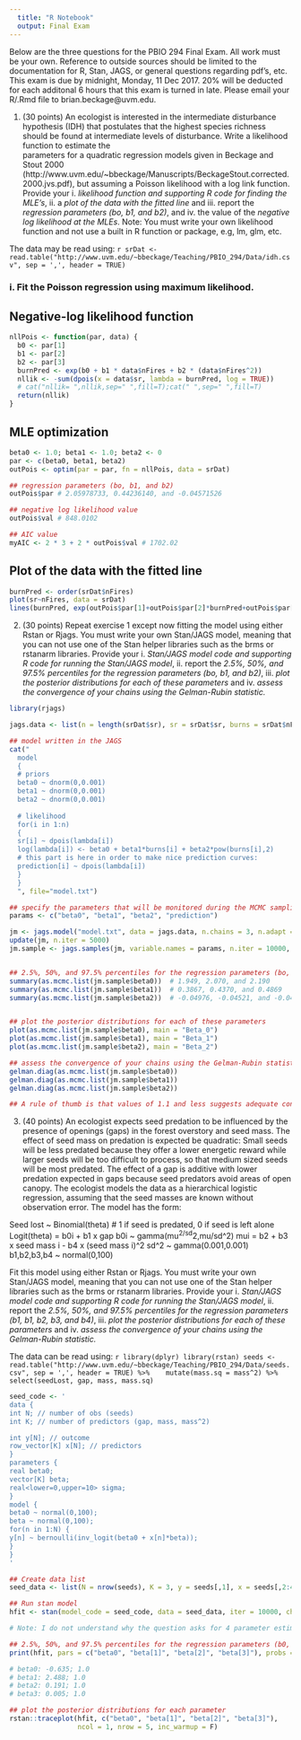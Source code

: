 ---
  title: "R Notebook"
  output: Final Exam
---
  
  Below are the three questions for the PBIO 294 Final Exam.  All work must be your own.  Reference to outside sources should be limited to the documentation for R, Stan, JAGS, or general questions regarding pdf's, etc.  This exam is due by midnight, Monday, 11 Dec 2017. 20% will be deducted for each additonal 6 hours that this exam is turned in late. Please email your R/.Rmd file to brian.beckage@uvm.edu.


1. (30 points) An ecologist is interested in the intermediate disturbance hypothesis (IDH) 
that postulates that the highest species richness should be found at intermediate levels of 
disturbance. Write a  likelihood function to estimate the  
parameters for a quadratic regression models given in Beckage and Stout 2000 
(http://www.uvm.edu/~bbeckage/Manuscripts/BeckageStout.corrected.2000.jvs.pdf), 
but assuming a Poisson likelihood with a log link function.  Provide your i. *likelihood function and supporting R code for finding the MLE's*, ii. a *plot of the data with the fitted line* and iii. report the *regression parameters (bo, b1, and b2)*, and iv. the value of the *negative log likelihood at the MLEs*.  Note:  You must write your own likelihood function and not use a built in R function or package, e.g, lm, glm, etc.

The data may be read using:
  ```{r}
srDat <- read.table("http://www.uvm.edu/~bbeckage/Teaching/PBIO_294/Data/idh.csv", sep = ',', header = TRUE)
```

### i. Fit the Poisson regression using maximum likelihood.

## Negative-log likelihood function
```{r}
nllPois <- function(par, data) {
  b0 <- par[1]
  b1 <- par[2]
  b2 <- par[3]
  burnPred <- exp(b0 + b1 * data$nFires + b2 * (data$nFires^2))
  nllik <- -sum(dpois(x = data$sr, lambda = burnPred, log = TRUE))
  # cat("nllik= ",nllik,sep=" ",fill=T);cat(" ",sep=" ",fill=T)
  return(nllik)
}
```

## MLE optimization
```{r}
beta0 <- 1.0; beta1 <- 1.0; beta2 <- 0
par <- c(beta0, beta1, beta2)
outPois <- optim(par = par, fn = nllPois, data = srDat)

## regression parameters (bo, b1, and b2)
outPois$par # 2.05978733, 0.44236140, and -0.04571526

## negative log likelihood value
outPois$val # 848.0102 

## AIC value
myAIC <- 2 * 3 + 2 * outPois$val # 1702.02
```
\hfill  

## Plot of the data with the fitted line  
```{r}
burnPred <- order(srDat$nFires)
plot(sr~nFires, data = srDat)
lines(burnPred, exp(outPois$par[1]+outPois$par[2]*burnPred+outPois$par[3]*(burnPred^2)),col='red',lwd=2)
```


##############################################################################################################


2. (30 points) Repeat exercise 1 except now fitting the model using either Rstan or Rjags.  You must write your own Stan/JAGS model, meaning that you can not use one of the Stan helper libraries such as the brms or rstanarm libraries. Provide your i. *Stan/JAGS model code and supporting R code for running the Stan/JAGS model*, ii. report the *2.5%, 50%, and 97.5% percentiles for the regression parameters (bo, b1, and b2)*, iii. *plot the posterior distributions for each of these parameters* and iv. *assess the convergence of your chains using the Gelman-Rubin statistic.* 
  
  ```{r}
library(rjags)

jags.data <- list(n = length(srDat$sr), sr = srDat$sr, burns = srDat$nFires)

## model written in the JAGS
cat("
    model
    {
    # priors
    beta0 ~ dnorm(0,0.001)
    beta1 ~ dnorm(0,0.001)
    beta2 ~ dnorm(0,0.001)
    
    # likelihood
    for(i in 1:n)
    {
    sr[i] ~ dpois(lambda[i])
    log(lambda[i]) <- beta0 + beta1*burns[i] + beta2*pow(burns[i],2)
    # this part is here in order to make nice prediction curves:
    prediction[i] ~ dpois(lambda[i])
    } 
    }
    ", file="model.txt")

## specify the parameters that will be monitored during the MCMC sampling
params <- c("beta0", "beta1", "beta2", "prediction")

jm <- jags.model("model.txt", data = jags.data, n.chains = 3, n.adapt = 25000)
update(jm, n.iter = 5000)
jm.sample <- jags.samples(jm, variable.names = params, n.iter = 10000, thin = 1)


## 2.5%, 50%, and 97.5% percentiles for the regression parameters (bo, b1, and b2)
summary(as.mcmc.list(jm.sample$beta0))  # 1.949, 2.070, and 2.190
summary(as.mcmc.list(jm.sample$beta1))  # 0.3867, 0.4370, and 0.4869
summary(as.mcmc.list(jm.sample$beta2))  # -0.04976, -0.04521, and -0.04059


## plot the posterior distributions for each of these parameters
plot(as.mcmc.list(jm.sample$beta0), main = "Beta_0")
plot(as.mcmc.list(jm.sample$beta1), main = "Beta_1")
plot(as.mcmc.list(jm.sample$beta2), main = "Beta_2")

## assess the convergence of your chains using the Gelman-Rubin statistic
gelman.diag(as.mcmc.list(jm.sample$beta0))
gelman.diag(as.mcmc.list(jm.sample$beta1))
gelman.diag(as.mcmc.list(jm.sample$beta2))

## A rule of thumb is that values of 1.1 and less suggests adequate convergence, so we accept that convergence was achieved.
```



3. (40 points) An ecologist expects seed predation to be influenced by the presence of openings (gaps) in the forest overstory and seed mass. The effect of seed mass on predation is expected be quadratic:  Small seeds will be less predated because they offer a lower energetic reward while larger seeds will be too difficult to process, so that medium sized seeds will be most predated.  The effect of a gap is additive with lower predation expected in gaps because seed predators avoid areas of open canopy. The ecologist models the data as a hierarchical logistic regression, assuming that the seed masses are known without observation error.  The model has the form:
  
  Seed lost ~ Binomial(theta) # 1 if seed is predated, 0 if seed is left alone
Logit(theta) = b0i + b1 x gap 
b0i ~ gamma(mu^2/sd^2,mu/sd^2) 
mui = b2 + b3 x seed mass i - b4 x (seed mass i)^2 
sd^2 ~ gamma(0.001,0.001)
b1,b2,b3,b4 ~ normal(0,100)

Fit this model using either Rstan or Rjags.  You must write your own Stan/JAGS model, meaning that you can not use one of the Stan helper libraries such as the brms or rstanarm libraries. Provide your i. *Stan/JAGS model code and supporting R code for running the Stan/JAGS model*, ii. report the *2.5%, 50%, and 97.5% percentiles for the regression parameters (b1, b1, b2, b3, and b4)*, iii. *plot the posterior distributions for each of these parameters* and iv. *assess the convergence of your chains using the Gelman-Rubin statistic.*
  
  The data can be read using:
  ```{r}
library(dplyr)
library(rstan)
seeds <- read.table("http://www.uvm.edu/~bbeckage/Teaching/PBIO_294/Data/seeds.csv", sep = ',', header = TRUE) %>% 
  mutate(mass.sq = mass^2) %>% 
  select(seedLost, gap, mass, mass.sq)
```


```{r}
seed_code <- '
data {
int N; // number of obs (seeds)
int K; // number of predictors (gap, mass, mass^2)

int y[N]; // outcome
row_vector[K] x[N]; // predictors
}
parameters {
real beta0;
vector[K] beta;
real<lower=0,upper=10> sigma;  
}
model {
beta0 ~ normal(0,100);
beta ~ normal(0,100);
for(n in 1:N) {
y[n] ~ bernoulli(inv_logit(beta0 + x[n]*beta));
}
}
'

## Create data list
seed_data <- list(N = nrow(seeds), K = 3, y = seeds[,1], x = seeds[,2:4])

## Run stan model
hfit <- stan(model_code = seed_code, data = seed_data, iter = 10000, chains = 4)

# Note: I do not understand why the question asks for 4 parameter estimates when there are only 3 predictor   variables. This was what I wanted to discuss when I emailed you about meeting. It was not clear what the grouping variable is also. What variable is nested?

## 2.5%, 50%, and 97.5% percentiles for the regression parameters (b0, b1, b2, and b3) and the Gelman-Rubin statistic
print(hfit, pars = c("beta0", "beta[1]", "beta[2]", "beta[3]"), probs = c(0.025, 0.50, 0.975), digits_summary = 3)

# beta0: -0.635; 1.0
# beta1: 2.488; 1.0
# beta2: 0.191; 1.0
# beta3: 0.005; 1.0

## plot the posterior distributions for each parameter
rstan::traceplot(hfit, c("beta0", "beta[1]", "beta[2]", "beta[3]"),
                 ncol = 1, nrow = 5, inc_warmup = F)
```

